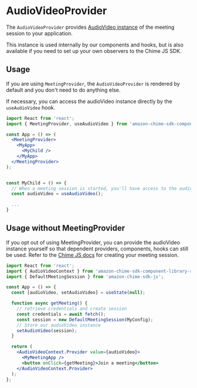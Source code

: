 <Meta title="SDK Providers/AudioVideoProvider" />

# AudioVideoProvider

The `AudioVideoProvider` provides [AudioVideo instance](https://aws.github.io/amazon-chime-sdk-js/interfaces/audiovideofacade.html) of the meeting session to your application.

This instance is used internally by our components and hooks, but is also available if you need to set up your own observers to the Chime JS SDK.

## Usage

If you are using `MeetingProvider`, the `AudioVideoProvider` is rendered by default and you don't need to do anything else.

If necessary, you can access the audioVideo instance directly by the `useAudioVideo` hook.

```jsx
import React from 'react';
import { MeetingProvider, useAudioVideo } from 'amazon-chime-sdk-component-library-react';

const App = () => (
  <MeetingProvider>
    <MyApp>
      <MyChild />
    </MyApp>
  </MeetingProvider>
);


const MyChild = () => {
  // When a meeting session is started, you'll have access to the audioVideo instance
  const audioVideo = useAudioVideo();

  ...
}
```

## Usage without MeetingProvider

If you opt out of using MeetingProvider, you can provide the audioVideo instance yourself so that dependent providers, components, hooks can still be used. Refer to the [Chime JS docs](https://aws.github.io/amazon-chime-sdk-js/index.html#setup) for creating your meeting session.

```jsx
import React from 'react';
import { AudioVideoContext } from 'amazon-chime-sdk-component-library-react';
import { DefaultMeetingSession } from 'amazon-chime-sdk-js';

const App = () => {
  const [audioVideo, setAudioVideo] = useState(null);

  function async getMeeting() {
    // retrieve credentials and create session
    const credentials = await fetch();
    const session = new DefaultMeetingSession(MyConfig);
    // Store our audioVideo instance
    setAudioVideo(session);
  }

  return (
    <AudioVideoContext.Provider value={audioVideo}>
      <MyMeetingApp />
      <button onClick={getMeeting}>Join a meeting</button>
    </AudioVideoContext.Provider>
  );
};
```
